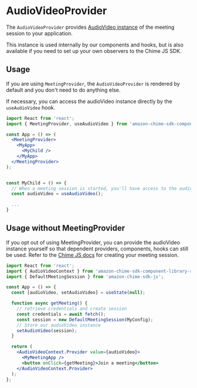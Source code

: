 <Meta title="SDK Providers/AudioVideoProvider" />

# AudioVideoProvider

The `AudioVideoProvider` provides [AudioVideo instance](https://aws.github.io/amazon-chime-sdk-js/interfaces/audiovideofacade.html) of the meeting session to your application.

This instance is used internally by our components and hooks, but is also available if you need to set up your own observers to the Chime JS SDK.

## Usage

If you are using `MeetingProvider`, the `AudioVideoProvider` is rendered by default and you don't need to do anything else.

If necessary, you can access the audioVideo instance directly by the `useAudioVideo` hook.

```jsx
import React from 'react';
import { MeetingProvider, useAudioVideo } from 'amazon-chime-sdk-component-library-react';

const App = () => (
  <MeetingProvider>
    <MyApp>
      <MyChild />
    </MyApp>
  </MeetingProvider>
);


const MyChild = () => {
  // When a meeting session is started, you'll have access to the audioVideo instance
  const audioVideo = useAudioVideo();

  ...
}
```

## Usage without MeetingProvider

If you opt out of using MeetingProvider, you can provide the audioVideo instance yourself so that dependent providers, components, hooks can still be used. Refer to the [Chime JS docs](https://aws.github.io/amazon-chime-sdk-js/index.html#setup) for creating your meeting session.

```jsx
import React from 'react';
import { AudioVideoContext } from 'amazon-chime-sdk-component-library-react';
import { DefaultMeetingSession } from 'amazon-chime-sdk-js';

const App = () => {
  const [audioVideo, setAudioVideo] = useState(null);

  function async getMeeting() {
    // retrieve credentials and create session
    const credentials = await fetch();
    const session = new DefaultMeetingSession(MyConfig);
    // Store our audioVideo instance
    setAudioVideo(session);
  }

  return (
    <AudioVideoContext.Provider value={audioVideo}>
      <MyMeetingApp />
      <button onClick={getMeeting}>Join a meeting</button>
    </AudioVideoContext.Provider>
  );
};
```
